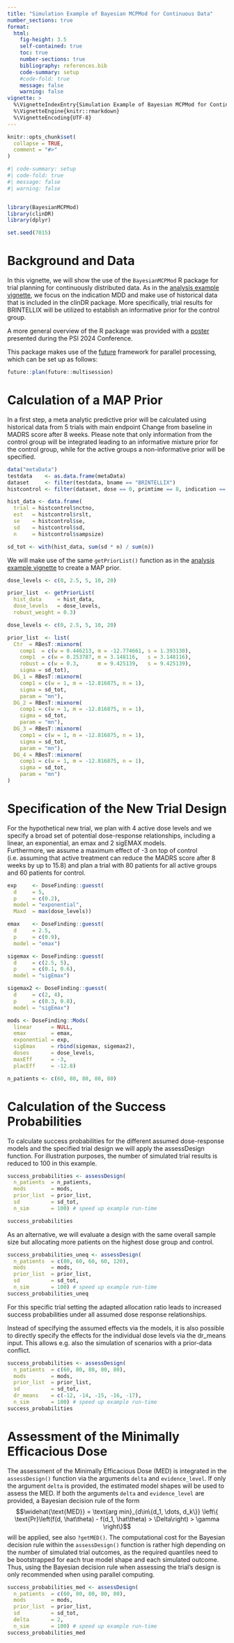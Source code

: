 ```yaml
---
title: "Simulation Example of Bayesian MCPMod for Continuous Data"
number_sections: true
format: 
  html:
    fig-height: 3.5
    self-contained: true
    toc: true
    number-sections: true
    bibliography: references.bib
    code-summary: setup
    #code-fold: true
    message: false
    warning: false
vignette: >
  %\VignetteIndexEntry{Simulation Example of Bayesian MCPMod for Continuous Data}
  %\VignetteEngine{knitr::rmarkdown}
  %\VignetteEncoding{UTF-8}
---
```


```r
knitr::opts_chunk$set(
  collapse = TRUE,
  comment = "#>"
)
```

```r
#| code-summary: setup
#| code-fold: true
#| message: false
#| warning: false


library(BayesianMCPMod)
library(clinDR)
library(dplyr)

set.seed(7015)
```
# Background and Data

In this vignette, we will show the use of the `BayesianMCPMod` R package for trial planning for continuously distributed data. 
As in the [analysis example vignette](analysis_normal.html), we focus on the indication MDD and make use of historical data that is included in the clinDR package. 
More specifically, trial results for BRINTELLIX will be utilized to establish an informative prior for the control group.

A more general overview of the R package was provided with a [poster](https://github.com/Boehringer-Ingelheim/BayesianMCPMod/blob/f942d941cb9fc1c457717b71dd07363f0a7b8966/inst/PSI_Poster_2024.pdf) presented during the PSI 2024 Conference.

This package makes use of the [future](https://cran.r-project.org/package=future) framework for parallel processing, which can be set up as follows:
```r
future::plan(future::multisession)
```
# Calculation of a MAP Prior
In a first step, a meta analytic predictive prior will be calculated using historical data from 5 trials with main endpoint Change from baseline in MADRS score after 8 weeks.
Please note that only information from the control group will be integrated leading to an informative mixture prior for the control group, while for the active groups a non-informative prior will be specified.

```r
data("metaData")
testdata    <- as.data.frame(metaData)
dataset     <- filter(testdata, bname == "BRINTELLIX")
histcontrol <- filter(dataset, dose == 0, primtime == 8, indication == "MAJOR DEPRESSIVE DISORDER")

hist_data <- data.frame(
  trial = histcontrol$nctno,
  est   = histcontrol$rslt,
  se    = histcontrol$se,
  sd    = histcontrol$sd,
  n     = histcontrol$sampsize)

sd_tot <- with(hist_data, sum(sd * n) / sum(n))
```
We will make use of the same `getPriorList()` function as in the [analysis example vignette](analysis_normal.html) to create a MAP prior.
```r
dose_levels <- c(0, 2.5, 5, 10, 20)

prior_list  <- getPriorList(
  hist_data     = hist_data,
  dose_levels   = dose_levels,
  robust_weight = 0.3)
```
```r
dose_levels <- c(0, 2.5, 5, 10, 20)

prior_list  <- list(
  Ctr  = RBesT::mixnorm(
    comp1  = c(w = 0.446213, m = -12.774661, s = 1.393130),
    comp1  = c(w = 0.253787, m = 3.148116,   s = 3.148116),
    robust = c(w = 0.3,      m = 9.425139,   s = 9.425139),
    sigma = sd_tot),
  DG_1 = RBesT::mixnorm(
    comp1 = c(w = 1, m = -12.816875, n = 1),
    sigma = sd_tot,
    param = "mn"),
  DG_2 = RBesT::mixnorm(
    comp1 = c(w = 1, m = -12.816875, n = 1),
    sigma = sd_tot,
    param = "mn"),
  DG_3 = RBesT::mixnorm(
    comp1 = c(w = 1, m = -12.816875, n = 1),
    sigma = sd_tot,
    param = "mn"),
  DG_4 = RBesT::mixnorm(
    comp1 = c(w = 1, m = -12.816875, n = 1),
    sigma = sd_tot,
    param = "mn")
)
```

# Specification of the New Trial Design 

For the hypothetical new trial, we plan with 4 active dose levels \eqn{2.5, 5, 10, 20} and we specify a broad set of potential dose-response relationships, including a linear, an exponential, an emax and 2 sigEMAX models.  
Furthermore, we assume a maximum effect of -3 on top of control (i.e. assuming that active treatment can reduce the MADRS score after 8 weeks by up to 15.8) and plan a trial with 80 patients for all active groups and 60 patients for control.
```r
exp     <- DoseFinding::guesst(
  d     = 5,
  p     = c(0.2),
  model = "exponential",
  Maxd  = max(dose_levels))

emax    <- DoseFinding::guesst(
  d     = 2.5,
  p     = c(0.9),
  model = "emax")

sigemax <- DoseFinding::guesst(
  d     = c(2.5, 5),
  p     = c(0.1, 0.6),
  model = "sigEmax")

sigemax2 <- DoseFinding::guesst(
  d     = c(2, 4),
  p     = c(0.3, 0.8),
  model = "sigEmax")

mods <- DoseFinding::Mods(
  linear      = NULL,
  emax        = emax,
  exponential = exp,
  sigEmax     = rbind(sigemax, sigemax2),
  doses       = dose_levels,
  maxEff      = -3,
  placEff     = -12.8)

n_patients <- c(60, 80, 80, 80, 80)
```

# Calculation of the Success Probabilities

To calculate success probabilities for the different assumed dose-response models and the specified trial design we will apply the assessDesign function. 
For illustration purposes, the number of simulated trial results is reduced to 100 in this example.
```r
success_probabilities <- assessDesign(
  n_patients  = n_patients,
  mods        = mods,
  prior_list  = prior_list,
  sd          = sd_tot,
  n_sim       = 100) # speed up example run-time

success_probabilities
```
As an alternative, we will evaluate a design with the same overall sample size but allocating more patients on the highest dose group and control.
```r
success_probabilities_uneq <- assessDesign(
  n_patients  = c(80, 60, 60, 60, 120),
  mods        = mods,
  prior_list  = prior_list,
  sd          = sd_tot,
  n_sim       = 100) # speed up example run-time
success_probabilities_uneq
```

For this specific trial setting the adapted allocation ratio leads to increased success probabilities under all assumed dose response relationships.

Instead of specifying the assumed effects via the models, it is also possible to directly specify the effects for the individual dose levels via the dr_means input.
This allows e.g. also the simulation of scenarios with a prior-data conflict.
```r
success_probabilities <- assessDesign(
  n_patients  = c(60, 80, 80, 80, 80),
  mods        = mods,
  prior_list  = prior_list,
  sd          = sd_tot,
  dr_means    = c(-12, -14, -15, -16, -17),
  n_sim       = 100) # speed up example run-time
success_probabilities
```

# Assessment of the Minimally Efficacious Dose

The assessment of the Minimally Efficacious Dose (MED) is integrated in the `assessDesign()` function via the arguments `delta` and `evidence_level`.
If only the argument `delta` is provided, the estimated model shapes will be used to assess the MED.
If both the arguments `delta` and `evidence_level` are provided, a Bayesian decision rule of the form
$$\widehat{\text{MED}} = \text{arg min}_{d\in\{d_1, \dots, d_k\}} \left\{ \text{Pr}\left(f(d, \hat\theta) - f(d_1, \hat\theta) > \Delta\right) > \gamma \right\}$$
will be applied, see also `?getMED()`.
The computational cost for the Bayesian decision rule within the `assessDesign()` function is rather high depending on the number of simulated trial outcomes, as the required quantiles need to be bootstrapped for each true model shape and each simulated outcome.
Thus, using the Bayesian decision rule when assessing the trial's design is only recommended when using parallel computing.
```r
success_probabilities_med <- assessDesign(
  n_patients  = c(60, 80, 80, 80, 80),
  mods        = mods,
  prior_list  = prior_list,
  sd          = sd_tot,
  delta       = 2,
  n_sim       = 100) # speed up example run-time
success_probabilities_med
```